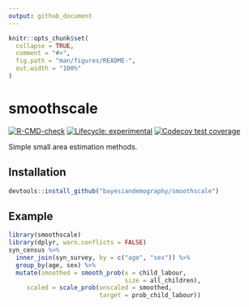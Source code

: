 ```yaml
---
output: github_document
---
```


<!-- README.md is generated from README.Rmd. Please edit that file -->

```r
knitr::opts_chunk$set(
  collapse = TRUE,
  comment = "#>",
  fig.path = "man/figures/README-",
  out.width = "100%"
)
```

# smoothscale

<!-- badges: start -->
[![R-CMD-check](https://github.com/bayesiandemography/smoothscale/actions/workflows/R-CMD-check.yaml/badge.svg)](https://github.com/bayesiandemography/smoothscale/actions/workflows/R-CMD-check.yaml)
[![Lifecycle: experimental](https://img.shields.io/badge/lifecycle-experimental-orange.svg)](https://lifecycle.r-lib.org/articles/stages.html#experimental)
[![Codecov test coverage](https://codecov.io/gh/bayesiandemography/smoothscale/branch/main/graph/badge.svg)](https://app.codecov.io/gh/bayesiandemography/smoothscale?branch=main)
<!-- badges: end -->

Simple small area estimation methods.

## Installation


``` r
devtools::install_github("bayesiandemography/smoothscale")
```

## Example


```r
library(smoothscale)
library(dplyr, warn.conflicts = FALSE)
syn_census %>%
  inner_join(syn_survey, by = c("age", "sex")) %>%
  group_by(age, sex) %>%
  mutate(smoothed = smooth_prob(x = child_labour,
                                size = all_children),
	 scaled = scale_prob(unscaled = smoothed,
	                     target = prob_child_labour))
```

